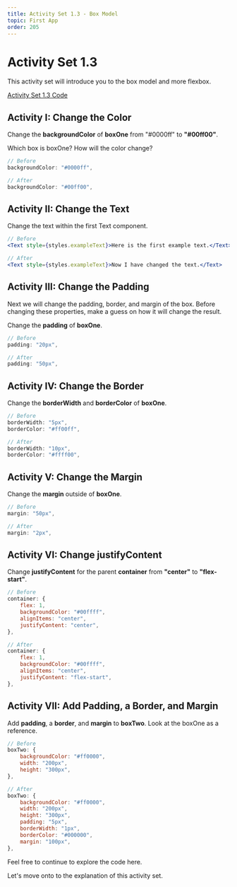 ```yaml
---
title: Activity Set 1.3 - Box Model
topic: First App
order: 205
---
```


# Activity Set 1.3

This activity set will introduce you to the box model and more flexbox.

<a href="https://snack.expo.io/@jeremyjgyoung/activity-set-1.3" target="_blank" class="mdxLink">Activity Set 1.3 Code</a>

## Activity I: Change the Color

Change the **backgroundColor** of **boxOne** from "#0000ff" to **"#00ff00"**.

Which box is boxOne? How will the color change?

```jsx
// Before
backgroundColor: "#0000ff",
```

```jsx
// After
backgroundColor: "#00ff00",
```

## Activity II: Change the Text

Change the text within the first Text component.

```jsx
// Before
<Text style={styles.exampleText}>Here is the first example text.</Text>
```

```jsx
// After
<Text style={styles.exampleText}>Now I have changed the text.</Text>
```

## Activity III: Change the Padding

Next we will change the padding, border, and margin of the box. 
Before changing these properties, make a guess on how it will change the result.

Change the **padding** of **boxOne**.

```jsx
// Before
padding: "20px",
```

```jsx
// After
padding: "50px",
```

## Activity IV: Change the Border

Change the **borderWidth** and **borderColor** of **boxOne**.

```jsx
// Before
borderWidth: "5px",
borderColor: "#ff00ff",
```

```jsx
// After
borderWidth: "10px",
borderColor: "#ffff00",
```

## Activity V: Change the Margin

Change the **margin** outside of **boxOne**.

```jsx
// Before
margin: "50px",
```

```jsx
// After
margin: "2px",
```

## Activity VI: Change justifyContent

Change **justifyContent** for the parent **container** from **"center"** to **"flex-start"**.

```jsx
// Before
container: {
    flex: 1,
    backgroundColor: "#00ffff",
    alignItems: "center",
    justifyContent: "center",
},
```

```jsx
// After
container: {
    flex: 1,
    backgroundColor: "#00ffff",
    alignItems: "center",
    justifyContent: "flex-start",
},
```

## Activity VII: Add Padding, a Border, and Margin

Add **padding**, a **border**, and **margin** to **boxTwo**. Look at the boxOne as a reference.

```jsx
// Before
boxTwo: {
    backgroundColor: "#ff0000",
    width: "200px",
    height: "300px",
},
```

```jsx
// After
boxTwo: {
    backgroundColor: "#ff0000",
    width: "200px",
    height: "300px",
    padding: "5px",
    borderWidth: "1px",
    borderColor: "#000000",
    margin: "100px",
},
```

Feel free to continue to explore the code here.

Let's move onto to the explanation of this activity set.